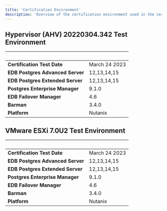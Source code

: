 ```yaml
---
title: 'Certification Environment'
description: 'Overview of the certification environment used in the certification of Nutanix AHV'
---
```


## Hypervisor (AHV) 20220304.342 Test Environment
|  &nbsp;    | &nbsp; |
| ----------- | ----------- |
| **Certification Test Date**      | March 24 2023       |
| **EDB Postgres Advanced Server**  |  12,13,14,15     |
| **EDB Postgres Extended Server**  |  12,13,14,15     |
| **Postgres Enterprise Manager**      |  9.1.0      |
| **EDB Failover Manager**      |  4.6      |
| **Barman**      |  3.4.0      |
| **Platform**  | Nutanix     |


## VMware ESXi  7.0U2 Test Environment
|  &nbsp;    | &nbsp; |
| ----------- | ----------- |
| **Certification Test Date**      | March 24 2023       |
| **EDB Postgres Advanced Server**  |  12,13,14,15     |
| **EDB Postgres Extended Server**  |  12,13,14,15     |
| **Postgres Enterprise Manager**      |  9.1.0      |
| **EDB Failover Manager**      |  4.6      |
| **Barman**      |  3.4.0      |
| **Platform**  | Nutanix     |
